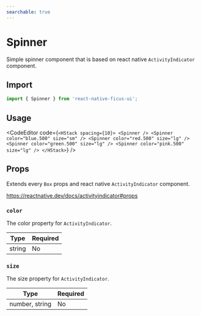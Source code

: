 ```yaml
---
searchable: true
---
```



# Spinner

Simple spinner component that is based on react native `ActivityIndicator` component.

## Import

```js
import { Spinner } from 'react-native-ficus-ui';
```

## Usage

<CodeEditor code={`<HStack spacing={10}>
  <Spinner />
  <Spinner color="blue.500" size="sm" />
  <Spinner color="red.500" size="lg" />
  <Spinner color="green.500" size="lg" />
  <Spinner color="pink.500" size="lg" />
</HStack>`} />

## Props

Extends every `Box` props and react native `ActivityIndicator` component.

https://reactnative.dev/docs/activityindicator#props

### `color`

The color property for `ActivityIndicator`.

| Type   | Required |
| ------ | -------- |
| string | No       |

### `size`

The size property for `ActivityIndicator`.

| Type           | Required |
| -------------- | -------- |
| number, string | No       |
